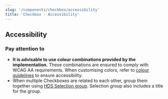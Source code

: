 ```yaml
---
slug: '/components/checkbox/accessibility'
title: 'Checkbox - Accessibility'
---
```




## Accessibility

### Pay attention to
- **It is advisable to use colour combinations provided by the implementation.** These combinations are ensured to comply with WCAG AA requirements. When customising colors, refer to [colour guidelines](/design-tokens/colour "Colour") to ensure accessibility.
- When multiple Checkboxes are related to each other, group them together using [HDS Selection group](/components/selection-group). Selection group also includes a title for the group.
